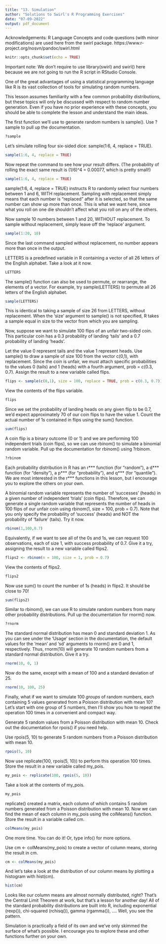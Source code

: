 ```yaml
---
title: "13. Simulation"
author: "Solutions to Swirl's R Programming Exercises"
date: "07-09-2022"
output: pdf_document
---
```


Acknowledgements: R Language Concepts and code questions (with minor modifications) are used here from the swirl package. https://www.r-project.org/nosvn/pandoc/swirl.html

```r
knitr::opts_chunk$set(echo = TRUE)
```
Important note: We don't require to use library(swirl) and swirl() here because we are not going to run the R
script in RStudio Console.

One of the great advantages of using a statistical programming language like R is its vast collection of tools for
simulating random numbers.

This lesson assumes familiarity with a few common probability distributions, but these topics will only be discussed
with respect to random number generation. Even if you have no prior experience with these concepts, you should be able
to complete the lesson and understand the main ideas.

The first function we'll use to generate random numbers is sample(). Use ?sample to pull up the documentation.

```r
?sample
```

Let's simulate rolling four six-sided dice: sample(1:6, 4, replace = TRUE).

```r
sample(1:6, 4, replace = TRUE)
```

Now repeat the command to see how your result differs. (The probability of rolling the exact same result is (1/6)^4 =
0.00077, which is pretty small!)

```r
sample(1:6, 4, replace = TRUE)
```

sample(1:6, 4, replace = TRUE) instructs R to randomly select four numbers between 1 and 6, WITH replacement. Sampling
with replacement simply means that each number is "replaced" after it is selected, so that the same number can show up
more than once. This is what we want here, since what you roll on one die shouldn't affect what you roll on any of the
others.

Now sample 10 numbers between 1 and 20, WITHOUT replacement. To sample without replacement, simply leave off the
'replace' argument.


```r
sample(1:20, 10)
```
Since the last command sampled without replacement, no number appears more than once in the output.

LETTERS is a predefined variable in R containing a vector of all 26 letters of the English alphabet. Take a look at it
now.

```r
LETTERS
```
The sample() function can also be used to permute, or rearrange, the elements of a vector. For example, try
sample(LETTERS) to permute all 26 letters of the English alphabet.

```r
sample(LETTERS)
```
This is identical to taking a sample of size 26 from LETTERS, without replacement. When the 'size' argument to sample()
is not specified, R takes a sample equal in size to the vector from which you are sampling.

Now, suppose we want to simulate 100 flips of an unfair two-sided coin. This particular coin has a 0.3 probability of
landing 'tails' and a 0.7 probability of landing 'heads'.

Let the value 0 represent tails and the value 1 represent heads. Use sample() to draw a sample of size 100 from the
vector c(0,1), with replacement. Since the coin is unfair, we must attach specific probabilities to the values 0
(tails) and 1 (heads) with a fourth argument, prob = c(0.3, 0.7). Assign the result to a new variable called flips.

```r
flips <- sample(c(0,1), size = 100, replace = TRUE, prob = c(0.3, 0.7))
```

View the contents of the flips variable.

```r
flips
```

Since we set the probability of landing heads on any given flip to be 0.7, we'd expect approximately 70 of our coin
flips to have the value 1. Count the actual number of 1s contained in flips using the sum() function.

```r
sum(flips)
```

A coin flip is a binary outcome (0 or 1) and we are performing 100 independent trials (coin flips), so we can use
rbinom() to simulate a binomial random variable. Pull up the documentation for rbinom() using ?rbinom.

```r
?rbinom
```

Each probability distribution in R has an r*** function (for "random"), a d*** function (for "density"), a p*** (for
"probability"), and q*** (for "quantile"). We are most interested in the r*** functions in this lesson, but I encourage
you to explore the others on your own.

A binomial random variable represents the number of 'successes' (heads) in a given number of independent 'trials' (coin                                 flips). Therefore, we can generate a single random variable that represents the number of heads in 100 flips of our
unfair coin using rbinom(1, size = 100, prob = 0.7). Note that you only specify the probability of 'success' (heads)
and NOT the probability of 'failure' (tails). Try it now.

```r
rbinom(1,100,0.7)
```

Equivalently, if we want to see all of the 0s and 1s, we can request 100 observations, each of size 1, with success
probability of 0.7. Give it a try, assigning the result to a new variable called flips2.

```r
flips2 <- rbinom(n = 100, size = 1, prob = 0.7)
```

View the contents of flips2.

```r
flips2
```

Now use sum() to count the number of 1s (heads) in flips2. It should be close to 70!

```r
sum(flips2)
```

Similar to rbinom(), we can use R to simulate random numbers from many other probability distributions. Pull up the
documentation for rnorm() now.

```r
?rnorm
```

The standard normal distribution has mean 0 and standard deviation 1. As you can see under the 'Usage' section in the
documentation, the default values for the 'mean' and 'sd' arguments to rnorm() are 0 and 1, respectively. Thus,
rnorm(10) will generate 10 random numbers from a standard normal distribution. Give it a try.

```r
rnorm(10, 0, 1)
```
Now do the same, except with a mean of 100 and a standard deviation of 25.

```r
rnorm(10, 100, 25)
```

Finally, what if we want to simulate 100 *groups* of random numbers, each containing 5 values generated from a Poisson
distribution with mean 10? Let's start with one group of 5 numbers, then I'll show you how to repeat the operation 100
times in a convenient and compact way.

Generate 5 random values from a Poisson distribution with mean 10. Check out the documentation for rpois() if you need
help.

Use rpois(5, 10) to generate 5 random numbers from a Poisson distribution with mean 10.

```r
rpois(5, 10)
```

Now use replicate(100, rpois(5, 10)) to perform this operation 100 times. Store the result in a new variable called
my_pois.

```r
my_pois <- replicate(100, rpois(5, 10))
```

Take a look at the contents of my_pois.

```r
my_pois
```

replicate() created a matrix, each column of which contains 5 random numbers generated from a Poisson distribution with
mean 10. Now we can find the mean of each column in my_pois using the colMeans() function. Store the result in a
variable called cm.

```r
colMeans(my_pois)
```

One more time. You can do it! Or, type info() for more options.

Use cm <- colMeans(my_pois) to create a vector of column means, storing the result in cm.

```r
cm <- colMeans(my_pois)
```

And let's take a look at the distribution of our column means by plotting a histogram with hist(cm).

```r
hist(cm)
```

Looks like our column means are almost normally distributed, right? That's the Central Limit Theorem at work, but
that's a lesson for another day!
All of the standard probability distributions are built into R, including exponential (rexp()), chi-squared (rchisq()),
gamma (rgamma()), .... Well, you see the pattern.

Simulation is practically a field of its own and we've only skimmed the surface of what's possible. I encourage you to
explore these and other functions further on your own.
